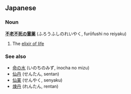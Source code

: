 ==Japanese==
===Noun===
'''[[不老不死]]の[[霊薬]]''' (ふろうふしのれいやく, furōfushi no reiyaku)

# The [[elixir of life]]

===See also===
*[[命の水]] (いのちのみず, inocha no mizu)
*[[仙丹]] (せんたん, sentan)
*[[仙薬]] (せんやく, senyaku)
*[[煉丹]] (れんたん, rentan)